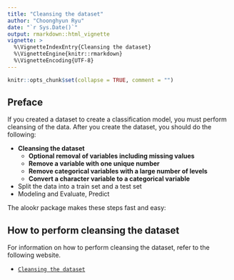 ```yaml
---
title: "Cleansing the dataset"
author: "Choonghyun Ryu"
date: "`r Sys.Date()`"
output: rmarkdown::html_vignette
vignette: >
  %\VignetteIndexEntry{Cleansing the dataset}
  %\VignetteEngine{knitr::rmarkdown}
  %\VignetteEncoding{UTF-8}
---
```


```r
knitr::opts_chunk$set(collapse = TRUE, comment = "")
```

## Preface
If you created a dataset to create a classification model, you must perform cleansing of the data.
After you create the dataset, you should do the following:

* **Cleansing the dataset**
    + **Optional removal of variables including missing values**
    + **Remove a variable with one unique number**
    + **Remove categorical variables with a large number of levels**
    + **Convert a character variable to a categorical variable**    
* Split the data into a train set and a test set
* Modeling and Evaluate, Predict

The alookr package makes these steps fast and easy:


## How to perform cleansing the dataset

For information on how to perform cleansing the dataset, refer to the following website.

- [`Cleansing the dataset`](https://choonghyunryu.github.io/alookr_vignette/cleansing.html)



